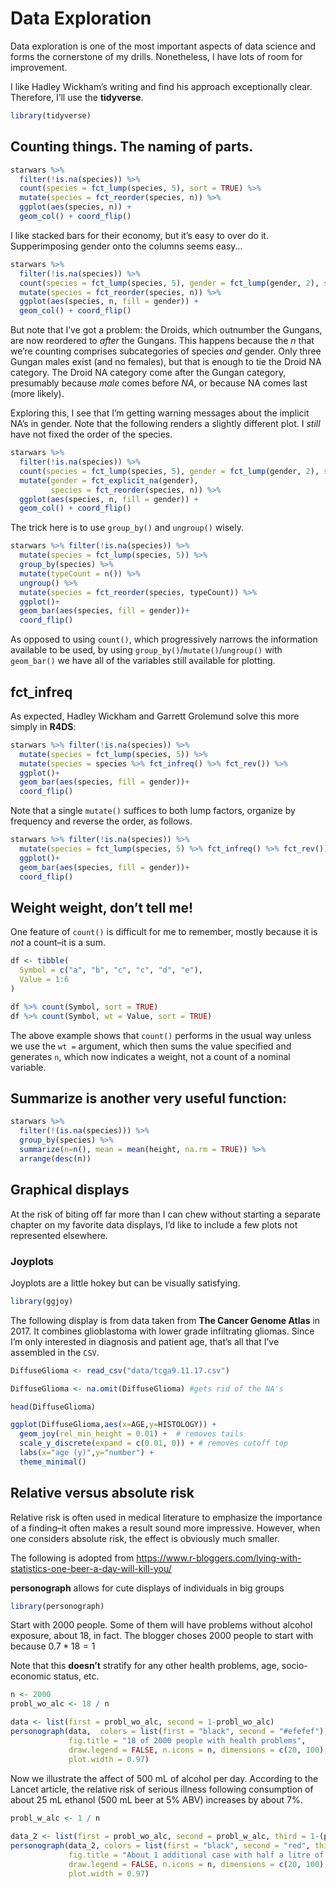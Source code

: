 # Data Exploration {#dataexploration}

Data exploration is one of the most important aspects of data science and forms the cornerstone of my drills. Nonetheless, I have lots of room for improvement.

I like Hadley Wickham's writing and find his approach exceptionally clear. Therefore, I'll use the **tidyverse**. 

```r
library(tidyverse)
```

## Counting things. The naming of parts. 

```r
starwars %>% 
  filter(!is.na(species)) %>% 
  count(species = fct_lump(species, 5), sort = TRUE) %>% 
  mutate(species = fct_reorder(species, n)) %>% 
  ggplot(aes(species, n)) + 
  geom_col() + coord_flip()
```

I like stacked bars for their economy, but it's easy to over do it. Supperimposing gender onto the columns seems easy...

```r
starwars %>% 
  filter(!is.na(species)) %>% 
  count(species = fct_lump(species, 5), gender = fct_lump(gender, 2), sort = TRUE) %>% 
  mutate(species = fct_reorder(species, n)) %>% 
  ggplot(aes(species, n, fill = gender)) + 
  geom_col() + coord_flip()
```

But note that I've got a problem: the Droids, which outnumber the Gungans, are now reordered to _after_ the Gungans. This happens because the $n$ that we're counting comprises subcategories of species _and_ gender.  Only three Gungan males exist (and no females), but that is enough to tie the Droid NA category. The Droid NA category come after the Gungan category, presumably because _male_ comes before _NA_, or because NA comes last (more likely). 

Exploring this, I see that I'm getting warning messages about the implicit NA's in gender. Note that the following renders a slightly different plot. I _still_ have not fixed the order of the species. 


```r
starwars %>% 
  filter(!is.na(species)) %>% 
  count(species = fct_lump(species, 5), gender = fct_lump(gender, 2), sort = TRUE) %>% 
  mutate(gender = fct_explicit_na(gender),
         species = fct_reorder(species, n)) %>% 
  ggplot(aes(species, n, fill = gender)) + 
  geom_col() + coord_flip()
```

The trick here is to use `group_by()` and `ungroup()` wisely. 

```r
starwars %>% filter(!is.na(species)) %>% 
  mutate(species = fct_lump(species, 5)) %>% 
  group_by(species) %>% 
  mutate(typeCount = n()) %>% 
  ungroup() %>% 
  mutate(species = fct_reorder(species, typeCount)) %>% 
  ggplot()+
  geom_bar(aes(species, fill = gender))+
  coord_flip()
```

As opposed to using `count()`, which progressively narrows the information available to be used, by using `group_by()`/`mutate()`/`ungroup()` with `geom_bar()` we have all of the variables still available for plotting. 

## fct_infreq

As expected, Hadley Wickham and Garrett Grolemund solve this more simply in **R4DS**:

```r
starwars %>% filter(!is.na(species)) %>% 
  mutate(species = fct_lump(species, 5)) %>% 
  mutate(species = species %>% fct_infreq() %>% fct_rev()) %>% 
  ggplot()+
  geom_bar(aes(species, fill = gender))+
  coord_flip()
```

Note that a single `mutate()` suffices to both lump factors, organize by frequency and reverse the order, as follows.

```r
starwars %>% filter(!is.na(species)) %>% 
  mutate(species = fct_lump(species, 5) %>% fct_infreq() %>% fct_rev()) %>% 
  ggplot()+
  geom_bar(aes(species, fill = gender))+
  coord_flip()
```

## Weight weight, don't tell me!

One feature of `count()` is difficult for me to remember, mostly because it is *not* a count--it is a sum. 

```r
df <- tibble(
  Symbol = c("a", "b", "c", "c", "d", "e"),
  Value = 1:6
)

df %>% count(Symbol, sort = TRUE)
df %>% count(Symbol, wt = Value, sort = TRUE)
```

The above example shows that `count()` performs in the usual way unless we use the `wt =` argument, which then sums the value specified and generates `n`, which now indicates a weight, not a count of a nominal variable. 

## Summarize is another very useful function:

```r
starwars %>% 
  filter(!(is.na(species))) %>% 
  group_by(species) %>% 
  summarize(n=n(), mean = mean(height, na.rm = TRUE)) %>% 
  arrange(desc(n))
```

## Graphical displays

At the risk of biting off far more than I can chew without starting a separate chapter on my favorite data displays, I'd like to include a few plots not represented elsewhere.

### Joyplots

Joyplots are a little hokey but can be visually satisfying. 

```r
library(ggjoy)
```
The following display is from data taken from **The Cancer Genome Atlas** in 2017. It combines glioblastoma with lower grade infiltrating gliomas. Since I'm only interested in diagnosis and patient age, that's all that I've assembled in the `CSV`. 

```r
DiffuseGlioma <- read_csv("data/tcga9.11.17.csv")

DiffuseGlioma <- na.omit(DiffuseGlioma) #gets rid of the NA's

head(DiffuseGlioma)

ggplot(DiffuseGlioma,aes(x=AGE,y=HISTOLOGY)) +
  geom_joy(rel_min_height = 0.01) +  # removes tails
  scale_y_discrete(expand = c(0.01, 0)) + # removes cutoff top
  labs(x="age (y)",y="number") +
  theme_minimal()
```

## Relative versus absolute risk

Relative risk is often used in medical literature to emphasize the importance of a finding--it often makes a result sound more impressive. However, when one considers absolute risk, the effect is obviously much smaller. 

The following is adopted from <https://www.r-bloggers.com/lying-with-statistics-one-beer-a-day-will-kill-you/>

**personograph** allows for cute displays of individuals in big groups

```r
library(personograph)
```

Start with 2000 people. Some of them will have problems without alcohol exposure, about 18, in fact. The blogger choses 2000 people to start with because $0.7*18=1$

Note that this **doesn't** stratify for any other health problems, age, socio-economic status, etc. 

```r
n <- 2000
probl_wo_alc <- 18 / n

data <- list(first = probl_wo_alc, second = 1-probl_wo_alc)
personograph(data,  colors = list(first = "black", second = "#efefef"),
             fig.title = "18 of 2000 people with health problems",
             draw.legend = FALSE, n.icons = n, dimensions = c(20, 100), 
             plot.width = 0.97)
```

Now we illustrate the affect of 500 mL of alcohol per day. According to the Lancet article, the relative risk of serious illness following consumption of about 25 mL ethanol (500 mL beer at 5% ABV) increases by about 7%. 

```r
probl_w_alc <- 1 / n
 
data_2 <- list(first = probl_wo_alc, second = probl_w_alc, third = 1-(probl_wo_alc+probl_w_alc))
personograph(data_2, colors = list(first = "black", second = "red", third = "#efefef"),
             fig.title = "About 1 additional case with half a litre of beer per day",
             draw.legend = FALSE, n.icons = n, dimensions = c(20, 100),
             plot.width = 0.97)
```

